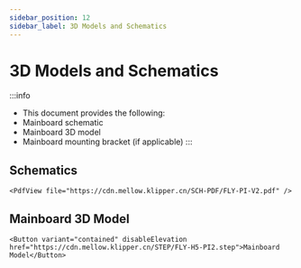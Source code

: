 ```yaml
---
sidebar_position: 12
sidebar_label: 3D Models and Schematics
---
```




# 3D Models and Schematics

:::info
* This document provides the following:
* Mainboard schematic
* Mainboard 3D model
* Mainboard mounting bracket (if applicable)
:::

## Schematics

    <PdfView file="https://cdn.mellow.klipper.cn/SCH-PDF/FLY-PI-V2.pdf" />


## Mainboard 3D Model

    <Button variant="contained" disableElevation href="https://cdn.mellow.klipper.cn/STEP/FLY-H5-PI2.step">Mainboard Model</Button>

